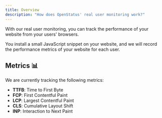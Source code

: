 ```yaml
---
title: Overview
description: "How does OpenStatus' real user monitoring work?"
---
```


With our real user monitoring, you can track the performance of your website
from your users' browsers.

You install a small JavaScript snippet on your website, and we will record the
performance metrics of your website for each user.

## Metrics 📊

We are currently tracking the following metrics:

- **TTFB**: Time to First Byte
- **FCP**: First Contentful Paint
- **LCP**: Largest Contentful Paint
- **CLS**: Cumulative Layout Shift
- **INP**: Interaction to Next Paint

